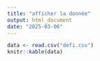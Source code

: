 ```yaml
---
title: "afficher la donnée"
output: html_document
date: "2025-03-06"
---
```


```r
data <- read.csv("defi.csv")
knitr::kable(data)
```
